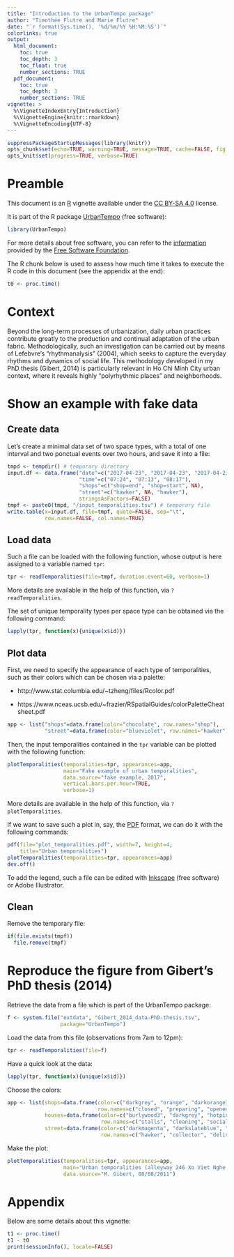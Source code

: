 ```yaml
---
title: "Introduction to the UrbanTempo package"
author: "Timothée Flutre and Marie Flutre"
date: "`r format(Sys.time(), '%d/%m/%Y %H:%M:%S')`"
colorlinks: true
output:
  html_document:
    toc: true
    toc_depth: 3
    toc_float: true
    number_sections: TRUE
  pdf_document:
    toc: true
    toc_depth: 3
    number_sections: TRUE
vignette: >
  %\VignetteIndexEntry{Introduction}
  %\VignetteEngine{knitr::rmarkdown}
  %\VignetteEncoding{UTF-8}
---
```


<!--
setwd("~/src/UrbanTempo/vignettes/")

library(devtools)
build_vignettes()

library(rmarkdown)
render("introduction.Rmd", "html_document")
-->

<!--
This R chunk is used to set up some options.
-->
```r
suppressPackageStartupMessages(library(knitr))
opts_chunk$set(echo=TRUE, warning=TRUE, message=TRUE, cache=FALSE, fig.align="center")
opts_knit$set(progress=TRUE, verbose=TRUE)
```


# Preamble

This document is an [R](https://www.r-project.org/) vignette available under the [CC BY-SA 4.0](http://creativecommons.org/licenses/by-sa/4.0/) license.

It is part of the R package [UrbanTempo](https://github.com/marieflutre/UrbanTempo) (free software):
```r
library(UrbanTempo)
```

For more details about free software, you can refer to the [information](https://www.gnu.org/philosophy/philosophy.en.html) provided by the [Free Software Foundation](https://en.wikipedia.org/wiki/Free_Software_Foundation).

The R chunk below is used to assess how much time it takes to execute the R code in this document (see the appendix at the end):
```r
t0 <- proc.time()
```


# Context

Beyond the long-term processes of urbanization, daily urban practices contribute greatly to the production and continual adaptation of the urban fabric.
Methodologically, such an investigation can be carried out by means of Lefebvre’s "rhythmanalysis" (2004), which seeks to capture the everyday rhythms and dynamics of social life.
This methodology  developed in my PhD thesis (Gibert, 2014) is particularly relevant in Ho Chi Minh City urban context, where it reveals highly "polyrhythmic places" and neighborhoods.


# Show an example with fake data

## Create data

Let's create a minimal data set of two space types, with a total of one interval and two ponctual events over two hours, and save it into a file:
```r
tmpd <- tempdir() # temporary directory
input.df <- data.frame("date"=c("2017-04-23", "2017-04-23", "2017-04-23"),
                       "time"=c("07:24", "07:13", "08:17"),
                       "shops"=c("shop=end", "shop=start", NA),
                       "street"=c("hawker", NA, "hawker"),
                       stringsAsFactors=FALSE)
tmpf <- paste0(tmpd, "/input_temporalities.tsv") # temporary file
write.table(x=input.df, file=tmpf, quote=FALSE, sep="\t",
            row.names=FALSE, col.names=TRUE)
```

## Load data

Such a file can be loaded with the following function, whose output is here assigned to a variable named `tpr`:
```r
tpr <- readTemporalities(file=tmpf, duration.event=60, verbose=1)
```

More details are available in the help of this function, via `?readTemporalities`.

The set of unique temporality types per space type can be obtained via the following command:
```r
lapply(tpr, function(x){unique(x$id)})
```


## Plot data

First, we need to specify the appearance of each type of temporalities, such as their colors which can be chosen via a palette:

* http://www.stat.columbia.edu/~tzheng/files/Rcolor.pdf

* https://www.nceas.ucsb.edu/~frazier/RSpatialGuides/colorPaletteCheatsheet.pdf

```r
app <- list("shops"=data.frame(color="chocolate", row.names="shop"),
            "street"=data.frame(color="blueviolet", row.names="hawker"))
```

Then, the input temporalities contained in the `tpr` variable can be plotted with the following function:
```r
plotTemporalities(temporalities=tpr, appearances=app,
                  main="Fake example of urban temporalities",
                  data.source="fake example, 2017",
                  vertical.bars.per.hour=TRUE,
                  verbose=1)
```

More details are available in the help of this function, via `?plotTemporalities`.

If we want to save such a plot in, say, the [PDF](https://en.wikipedia.org/wiki/Portable_Document_Format) format, we can do it with the following commands:
```r
pdf(file="plot_temporalities.pdf", width=7, height=4,
    title="Urban temporalities")
plotTemporalities(temporalities=tpr, appearances=app)
dev.off()
```

To add the legend, such a file can be edited with [Inkscape](https://inkscape.org) (free software) or Adobe Illustrator.


## Clean

Remove the temporary file:
```r
if(file.exists(tmpf))
  file.remove(tmpf)
```


# Reproduce the figure from Gibert's PhD thesis (2014)

Retrieve the data from a file which is part of the UrbanTempo package:
```r
f <- system.file("extdata", "Gibert_2014_data-PhD-thesis.tsv",
                 package="UrbanTempo")
```

Load the data from this file (observations from 7am to 12pm):
```r
tpr <- readTemporalities(file=f)
```

Have a quick look at the data:
```r
lapply(tpr, function(x){unique(x$id)})
```

Choose the colors:
```r
app <- list(shops=data.frame(color=c("darkgrey", "orange", "darkorange1"),
                             row.names=c("closed", "preparing", "opened")),
            houses=data.frame(color=c("burlywood3", "darkgrey", "hotpink3"),
                              row.names=c("stalls", "cleaning", "social")),
            street=data.frame(color=c("darkmagenta", "darkslateblue", "orange", "cyan"),
                              row.names=c("hawker", "collector", "delivery", "beggar")))
```

Make the plot:
```r
plotTemporalities(temporalities=tpr, appearances=app,
                  main="Urban temporalities (alleyway 246 Xo Viet Nghe Tinh)",
                  data.source="M. Gibert, 08/08/2011")
```


# Appendix

Below are some details about this vignette:
```r
t1 <- proc.time()
t1 - t0
print(sessionInfo(), locale=FALSE)
```

